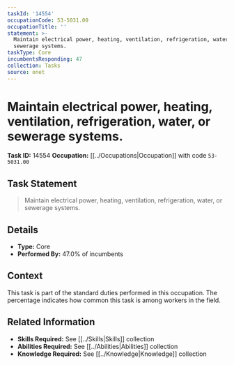 ```yaml
---
taskId: '14554'
occupationCode: 53-5031.00
occupationTitle: ''
statement: >-
  Maintain electrical power, heating, ventilation, refrigeration, water, or
  sewerage systems.
taskType: Core
incumbentsResponding: 47
collection: Tasks
source: onet
---
```

# Maintain electrical power, heating, ventilation, refrigeration, water, or sewerage systems.

**Task ID:** 14554
**Occupation:** [[../Occupations|Occupation]] with code `53-5031.00`

## Task Statement

> Maintain electrical power, heating, ventilation, refrigeration, water, or sewerage systems.

## Details

- **Type:** Core
- **Performed By:** 47.0% of incumbents

## Context

This task is part of the standard duties performed in this occupation. The percentage indicates how common this task is among workers in the field.

## Related Information

- **Skills Required:** See [[../Skills|Skills]] collection
- **Abilities Required:** See [[../Abilities|Abilities]] collection
- **Knowledge Required:** See [[../Knowledge|Knowledge]] collection
